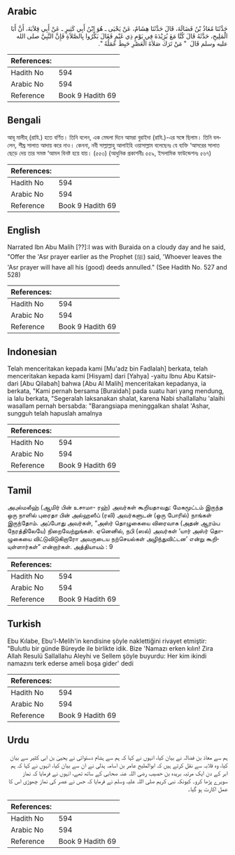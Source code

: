 ## Arabic


<div dir="rtl" lang="ar" style={{fontSize:'larger',backgroundColor:'#f8f9fa',padding:20}}>
حَدَّثَنَا مُعَاذُ بْنُ فَضَالَةَ، قَالَ حَدَّثَنَا هِشَامٌ، عَنْ يَحْيَى ـ هُوَ ابْنُ أَبِي كَثِيرٍ ـ عَنْ أَبِي قِلاَبَةَ، أَنَّ أَبَا الْمَلِيحِ، حَدَّثَهُ قَالَ كُنَّا مَعَ بُرَيْدَةَ فِي يَوْمٍ ذِي غَيْمٍ فَقَالَ بَكِّرُوا بِالصَّلاَةِ فَإِنَّ النَّبِيَّ صلى الله عليه وسلم قَالَ ‏ "‏ مَنْ تَرَكَ صَلاَةَ الْعَصْرِ حَبِطَ عَمَلُهُ ‏"‏‏.‏
</div>
<div style={{backgroundColor:'#f8f9fa',padding:20, marginBottom: 10}}><table> <thead> <tr> <th>References:</th> <th></th> </tr> </thead> <tbody><tr><td>Hadith No</td><td>594</td></tr><tr><td>Arabic No</td><td>594</td></tr><tr><td>Reference</td><td>Book 9 Hadith 69</td></tr></tbody></table></div>

## Bengali


<div dir="ltr" lang="bn" style={{fontSize:'larger',backgroundColor:'#f8f9fa',padding:20}}>
আবূ মালীহ্ (রাযি.) হতে বর্ণিত। তিনি বলেন, এক মেঘলা দিনে আমরা বুরাইদা (রাযি.)-এর সঙ্গে ছিলাম। তিনি বললেন, শীঘ্র সালাত আদায় করে নাও। কেননা, নবী সাল্লাল্লাহু আলাইহি ওয়াসাল্লাম বলেছেনঃ যে ব্যক্তি ‘আসরের সালাত ছেড়ে দেয় তার সমস্ত ‘আমল বিনষ্ট হয়ে যায়। (৫৫৩) (আধুনিক প্রকাশনীঃ ৫৫৯, ইসলামিক ফাউন্ডেশনঃ ৫৬৭)
</div>
<div style={{backgroundColor:'#f8f9fa',padding:20, marginBottom: 10}}><table> <thead> <tr> <th>References:</th> <th></th> </tr> </thead> <tbody><tr><td>Hadith No</td><td>594</td></tr><tr><td>Arabic No</td><td>594</td></tr><tr><td>Reference</td><td>Book 9 Hadith 69</td></tr></tbody></table></div>

## English


<div dir="ltr" lang="en" style={{fontSize:'larger',backgroundColor:'#f8f9fa',padding:20}}>
Narrated Ibn Abu Malih [??]:I was with Buraida on a cloudy day and he said, "Offer the 'Asr prayer earlier as the Prophet (ﷺ) said, 'Whoever leaves the 'Asr prayer will have all his (good) deeds annulled." (See Hadith No. 527 and 528)
</div>
<div style={{backgroundColor:'#f8f9fa',padding:20, marginBottom: 10}}><table> <thead> <tr> <th>References:</th> <th></th> </tr> </thead> <tbody><tr><td>Hadith No</td><td>594</td></tr><tr><td>Arabic No</td><td>594</td></tr><tr><td>Reference</td><td>Book 9 Hadith 69</td></tr></tbody></table></div>

## Indonesian


<div dir="ltr" lang="id" style={{fontSize:'larger',backgroundColor:'#f8f9fa',padding:20}}>
Telah menceritakan kepada kami [Mu'adz bin Fadlalah] berkata, telah menceritakan kepada kami [Hisyam] dari [Yahya] -yaitu Ibnu Abu Katsir- dari [Abu Qilabah] bahwa [Abu Al Malih] menceritakan kepadanya, ia berkata, "Kami pernah bersama [Buraidah] pada suatu hari yang mendung, ia lalu berkata, "Segeralah laksanakan shalat, karena Nabi shallallahu 'alaihi wasallam pernah bersabda: "Barangsiapa meninggalkan shalat 'Ashar, sungguh telah hapuslah amalnya
</div>
<div style={{backgroundColor:'#f8f9fa',padding:20, marginBottom: 10}}><table> <thead> <tr> <th>References:</th> <th></th> </tr> </thead> <tbody><tr><td>Hadith No</td><td>594</td></tr><tr><td>Arabic No</td><td>594</td></tr><tr><td>Reference</td><td>Book 9 Hadith 69</td></tr></tbody></table></div>

## Tamil


<div dir="ltr" lang="ta" style={{fontSize:'larger',backgroundColor:'#f8f9fa',padding:20}}>
அபுல்மலீஹ் (ஆமிர் பின் உசாமா- ரஹ்) அவர்கள் கூறியதாவது: மேகமூட்டம் இருந்த ஒரு நாளில் புரைதா பின் அல்ஹஸீப் (ரலி) அவர்களுடன் (ஒரு போரில்) நாங்கள் இருந்தோம். அப்போது அவர்கள், “அஸ்ர் தொழுகையை விரைவாக (அதன் ஆரம்ப நேரத்திலேயே) நிறைவேற்றுங்கள். ஏனெனில், நபி (ஸல்) அவர்கள் ‘யார் அஸ்ர் தொழுகையை விட்டுவிடுகிறாரோ அவருடைய நற்செயல்கள் அழிந்துவிட்டன’ என்று கூறியுள்ளார்கள்” என்றார்கள். அத்தியாயம் : 9
</div>
<div style={{backgroundColor:'#f8f9fa',padding:20, marginBottom: 10}}><table> <thead> <tr> <th>References:</th> <th></th> </tr> </thead> <tbody><tr><td>Hadith No</td><td>594</td></tr><tr><td>Arabic No</td><td>594</td></tr><tr><td>Reference</td><td>Book 9 Hadith 69</td></tr></tbody></table></div>

## Turkish


<div dir="ltr" lang="tr" style={{fontSize:'larger',backgroundColor:'#f8f9fa',padding:20}}>
Ebu Kılabe, Ebu'l-Melih'in kendisine şöyle naklettiğini rivayet etmiştir: "Bulutlu bir günde Büreyde ile birlikte idik. Bize 'Namazı erken kılın! Zira Allah Resulü Sallallahu Aleyhi ve Sellem şöyle buyurdu: Her kim ikindi namazını terk ederse ameli boşa gider' dedi
</div>
<div style={{backgroundColor:'#f8f9fa',padding:20, marginBottom: 10}}><table> <thead> <tr> <th>References:</th> <th></th> </tr> </thead> <tbody><tr><td>Hadith No</td><td>594</td></tr><tr><td>Arabic No</td><td>594</td></tr><tr><td>Reference</td><td>Book 9 Hadith 69</td></tr></tbody></table></div>

## Urdu


<div dir="rtl" lang="ur" style={{fontSize:'larger',backgroundColor:'#f8f9fa',padding:20}}>
ہم سے معاذ بن فضالہ نے بیان کیا، انہوں نے کہا کہ ہم سے ہشام دستوائی نے یحییٰ بن ابی کثیر سے بیان کیا، وہ قلابہ سے نقل کرتے ہیں کہ ابوالملیح عامر بن اسامہ ہذلی نے ان سے بیان کیا، انہوں نے کہا کہ ہم ابر کے دن ایک مرتبہ بریدہ بن حصیب رضی اللہ عنہ صحابی کے ساتھ تھے، انہوں نے فرمایا کہ نماز سویرے پڑھا کرو۔ کیونکہ نبی کریم صلی اللہ علیہ وسلم نے فرمایا کہ جس نے عصر کی نماز چھوڑی اس کا عمل اکارت ہو گیا۔
</div>
<div style={{backgroundColor:'#f8f9fa',padding:20, marginBottom: 10}}><table> <thead> <tr> <th>References:</th> <th></th> </tr> </thead> <tbody><tr><td>Hadith No</td><td>594</td></tr><tr><td>Arabic No</td><td>594</td></tr><tr><td>Reference</td><td>Book 9 Hadith 69</td></tr></tbody></table></div>